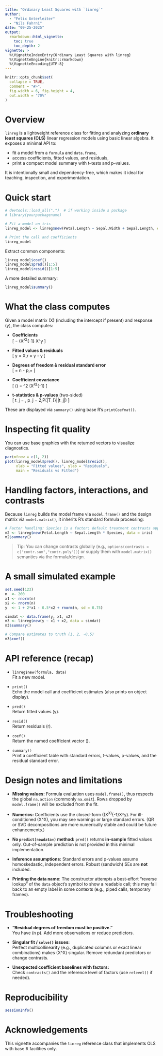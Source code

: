 ```yaml
---
title: "Ordinary Least Squares with `linreg`"
author: 
  - "Felix Unterleiter"
  - "Nils Fahrni"
date: "09-25-2025"
output:
  rmarkdown::html_vignette:
    toc: true
    toc_depth: 2
vignette: >
  %\VignetteIndexEntry{Ordinary Least Squares with linreg}
  %\VignetteEngine{knitr::rmarkdown}
  %\VignetteEncoding{UTF-8}
---
```


```r
knitr::opts_chunk$set(
  collapse = TRUE,
  comment = "#>",
  fig.width = 6, fig.height = 4,
  out.width = "70%"
)
```

# Overview

`linreg` is a lightweight reference class for fitting and analyzing **ordinary least squares (OLS)** linear regression models using basic linear algebra. It exposes a minimal API to:

- fit a model from a `formula` and `data.frame`,
- access coefficients, fitted values, and residuals,
- print a compact model summary with t–tests and p–values.

It is intentionally small and dependency-free, which makes it ideal for teaching, inspection, and experimentation.

# Quick start

```r
# devtools::load_all(".")  # if working inside a package
# library(yourpackagename)

# Fit a model on iris
linreg_model <- linreg$new(Petal.Length ~ Sepal.Width + Sepal.Length, data = iris)

# Print the call and coefficients
linreg_model
```

Extract common components:

```r
linreg_model$coef()
linreg_model$pred()[1:5]
linreg_model$resid()[1:5]
```

A more detailed summary:

```r
linreg_model$summary()
```

# What the class computes

Given a model matrix \(X\) (including the intercept if present) and response \(y\), the class computes:

- **Coefficients**  
  \[
  \hat\beta = (X^\top X)^{-1} X^\top y
  \]

- **Fitted values & residuals**  
  \[
  \hat y = X\hat\beta,\qquad r = y - \hat y
  \]

- **Degrees of freedom & residual standard error**  
  \[
  \text{df} = n - p,\qquad \hat\sigma = \sqrt{\tfrac{\sum r_i^2}{\text{df}}}
  \]

- **Coefficient covariance**  
  \[
  \widehat{\mathrm{Var}}(\hat\beta) = \hat\sigma^2 (X^\top X)^{-1}
  \]

- **t-statistics & p-values** (two-sided)  
  \[
  t_j = \frac{\hat\beta_j}{\sqrt{\widehat{\mathrm{Var}}(\hat\beta_j)}},\qquad
  p_j = 2\,P\left(|T_{\text{df}}|\ge |t_j|\right)
  \]

These are displayed via `summary()` using base R's `printCoefmat()`.

# Inspecting fit quality

You can use base graphics with the returned vectors to visualize diagnostics.

```r
par(mfrow = c(1, 2))
plot(linreg_model$pred(), linreg_model$resid(),
     xlab = "Fitted values", ylab = "Residuals",
     main = "Residuals vs Fitted")
```

# Handling factors, interactions, and contrasts

Because `linreg` builds the model frame via `model.frame()` and the design matrix via `model.matrix()`, it inherits R's standard formula processing:

```r
# Factor handling: Species is a factor; default treatment contrasts apply
m2 <- linreg$new(Petal.Length ~ Sepal.Length * Species, data = iris)
m2$summary()
```

> Tip: You can change contrasts globally (e.g., `options(contrasts = c("contr.sum","contr.poly"))`) or supply them with `model.matrix()` semantics via the formula/design.

# A small simulated example

```r
set.seed(123)
n  <- 200
x1 <- rnorm(n)
x2 <- rnorm(n)
y  <- 1 + 2*x1 - 0.5*x2 + rnorm(n, sd = 0.75)

simdat <- data.frame(y, x1, x2)
m3 <- linreg$new(y ~ x1 + x2, data = simdat)
m3$summary()

# Compare estimates to truth (1, 2, -0.5)
m3$coef()
```

# API reference (recap)

- `linreg$new(formula, data)`  
  Fit a new model.

- `print()`  
  Echo the model call and coefficient estimates (also prints on object display).

- `pred()`  
  Return fitted values \(\hat y\).

- `resid()`  
  Return residuals \(r\).

- `coef()`  
  Return the named coefficient vector \(\hat\beta\).

- `summary()`  
  Print a coefficient table with standard errors, t-values, p-values, and the residual standard error.

# Design notes and limitations

- **Missing values:** Formula evaluation uses `model.frame()`, thus respects the global `na.action` (commonly `na.omit`). Rows dropped by `model.frame()` will be excluded from the fit.

- **Numerics:** Coefficients use the closed-form \((X^\top X)^{-1}X^\top y\). For ill-conditioned \(X^\top X\), you may see warnings or large standard errors. (QR or SVD decompositions are more numerically stable and could be future enhancements.)

- **No `predict(newdata=)` method:** `pred()` returns **in-sample** fitted values only. Out-of-sample prediction is not provided in this minimal implementation.

- **Inference assumptions:** Standard errors and p-values assume homoskedastic, independent errors. Robust (sandwich) SEs are **not** included.

- **Printing the data name:** The constructor attempts a best-effort “reverse lookup” of the `data` object's symbol to show a readable call; this may fall back to an empty label in some contexts (e.g., piped calls, temporary frames).

# Troubleshooting

- **“Residual degrees of freedom must be positive.”**  
  You have \(n \le p\). Add more observations or reduce predictors.

- **Singular fit / `solve()` issues:**  
  Perfect multicollinearity (e.g., duplicated columns or exact linear combinations) makes \(X^\top X\) singular. Remove redundant predictors or change contrasts.

- **Unexpected coefficient baselines with factors:**  
  Check `contrasts()` and the reference level of factors (use `relevel()` if needed).

# Reproducibility

```r
sessionInfo()
```

# Acknowledgements

This vignette accompanies the `linreg` reference class that implements OLS with base R facilities only.
